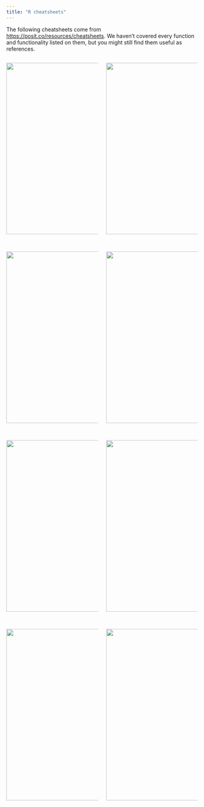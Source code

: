 ```yaml
---
title: "R cheatsheets"
---
```


The following cheatsheets come from <https://posit.co/resources/cheatsheets>. We haven't covered every function and functionality listed on them, but you might still find them useful as references.

::::: columns
::: {.column width="50%"}
[![](cheatsheets/oop.png){fig-alt="advancedR cheat sheet" fig-align="left" width="450"}](https://geomoer.github.io/moer-base-r/assets/data/cheatsheets/advancedR.pdf)

<br>

[![](cheatsheets/rcpp.png){fig-alt="Rcpp cheat sheet" fig-align="left" width="450"}](https://cran.r-project.org/web/packages/Rcpp/vignettes/Rcpp-quickref.pdf)

<br>

[![](cheatsheets/devtools.png){fig-alt="devtools cheat sheet" fig-align="left" width="450"}](https://rklopotek.blog.uksw.edu.pl/files/2017/09/package-development.pdf)

<br>

[![](cheatsheets/usethis.png){fig-alt="package development cheat sheet" fig-align="right" width="450"}](https://rstudio.github.io/cheatsheets/package-development.pdf)
:::

::: {.column width="50%"}
[![](cheatsheets/shiny.png){fig-alt="shiny cheat sheet" fig-align="right" width="450"}](https://rstudio.github.io/cheatsheets/shiny.pdf)

<br>

[![](cheatsheets/reticulate.png){fig-alt="reticulate cheat sheet" fig-align="right" width="450"}](https://rstudio.github.io/cheatsheets/reticulate.pdf)

<br>

[![](cheatsheets/github.png){fig-alt="GitHub cheat sheet" fig-align="left" width="450"}](https://rstudio.github.io/cheatsheets/git-github.pdf)

<br>

[![](cheatsheets/keras.png){fig-alt="keras3 cheat sheet" fig-align="right" width="450"}](https://rstudio.github.io/cheatsheets/keras.pdf)
:::
:::::
